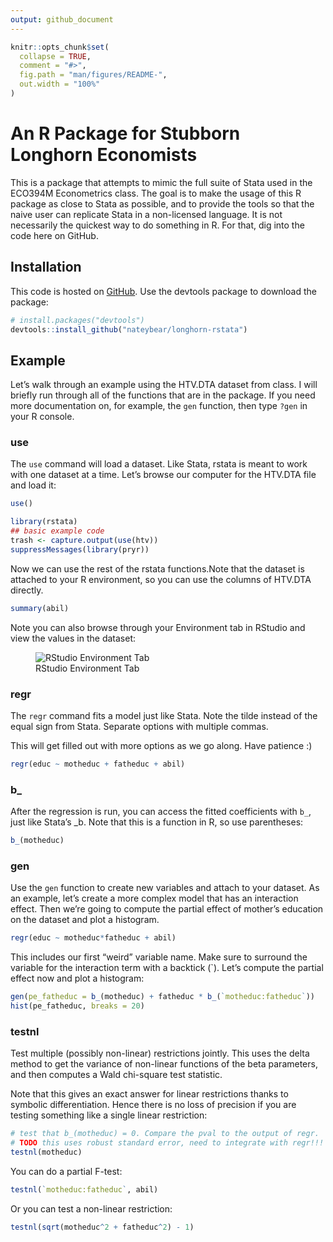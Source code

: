 ```yaml
---
output: github_document
---
```


<!-- README.md is generated from README.Rmd. Please edit that file -->

```r
knitr::opts_chunk$set(
  collapse = TRUE,
  comment = "#>",
  fig.path = "man/figures/README-",
  out.width = "100%"
)
```

# An R Package for Stubborn Longhorn Economists

<!-- badges: start -->
<!-- badges: end -->

This is a package that attempts to mimic the full suite of Stata used in the ECO394M Econometrics class. The goal is to make the usage of this R package as close to Stata as possible, and to provide the tools so that the naive user can replicate Stata in a non-licensed language. It is not necessarily the quickest way to do something in R. For that, dig into the code here on GitHub.

## Installation

This code is hosted on [GitHub](https://github.com/). Use the devtools package to download the package:

```r
# install.packages("devtools")
devtools::install_github("nateybear/longhorn-rstata")
```

## Example

Let's walk through an example using the HTV.DTA dataset from class. I will briefly run through all of the functions that are in the package. If you need more documentation on, for example, the `gen` function, then type `?gen` in your R console.

### use

The `use` command will load a dataset. Like Stata, rstata is meant to work with one dataset at a time. Let's browse our computer for the HTV.DTA file and load it:

```r
use()
```
```r
library(rstata)
## basic example code
trash <- capture.output(use(htv))
suppressMessages(library(pryr))
```

Now we can use the rest of the rstata functions.Note that the dataset is attached to your R environment, so you can use the columns of HTV.DTA directly.

```r
summary(abil)
```

Note you can also browse through your Environment tab in RStudio and view the values in the dataset:

![RStudio Environment Tab](./man/rstudio_env.png)

### regr

The `regr` command fits a model just like Stata. Note the tilde instead of the equal sign from Stata. Separate options with multiple commas.

This will get filled out with more options as we go along. Have patience :)

```r
regr(educ ~ motheduc + fatheduc + abil)
```

### b_

After the regression is run, you can access the fitted coefficients with `b_`, just like Stata's _b. Note that this is a function in R, so use parentheses:

```r
b_(motheduc)
```

### gen

Use the `gen` function to create new variables and attach to your dataset. As an example, let's create a more complex model that has an interaction effect. Then we're going to compute the partial effect of mother's education on the dataset and plot a histogram.

```r
regr(educ ~ motheduc*fatheduc + abil)
```

This includes our first "weird" variable name. Make sure to surround the variable for the interaction term with a backtick (\`). Let's compute the partial effect now and plot a histogram:

```r
gen(pe_fatheduc = b_(motheduc) + fatheduc * b_(`motheduc:fatheduc`))
hist(pe_fatheduc, breaks = 20)
```

### testnl

Test multiple (possibly non-linear) restrictions jointly. This uses the delta method to get the variance of non-linear functions of the beta parameters, and then computes a Wald chi-square test statistic.

Note that this gives an exact answer for linear restrictions thanks to symbolic differentiation. Hence there is no loss of precision if you are testing something like a single linear restriction:

```r
# test that b_(motheduc) = 0. Compare the pval to the output of regr.
# TODO this uses robust standard error, need to integrate with regr!!!
testnl(motheduc)
```

You can do a partial F-test:
```r
testnl(`motheduc:fatheduc`, abil)
```

Or you can test a non-linear restriction:

```r
testnl(sqrt(motheduc^2 + fatheduc^2) - 1)
```
